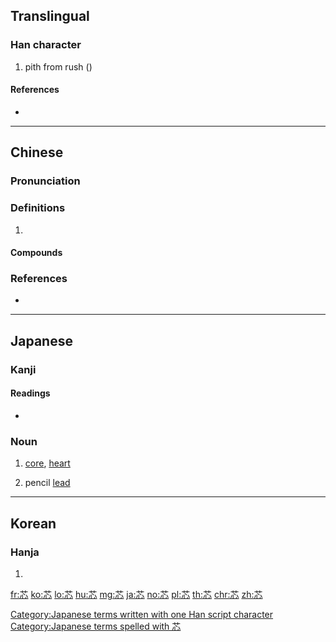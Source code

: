 {{character info/new}}
==Translingual==

===Han character===
{{Han char|rn=140|rad=艸|as=04|sn=10|four=44330|canj=TP}}

# pith from rush ({{taxlink|Juncus effusus|species|noshow=1}})

====References====
* {{Han ref|kx=1020.170|dkj=30732|dj=1478.030|hdz=53185.010|uh=82AF|ud=33455|bh=AAE4|bd=43748}}

----

==Chinese==
{{zh-forms}}

===Pronunciation===
{{zh-pron
|m=xīn
|c=sam1,seon3
|mn=sim
|cat=
}}

===Definitions===
{{zh-hanzi}}

# {{rfdef|zh}}

====Compounds====
{{zh-der|燈芯|芯子|蠟芯兒}}

===References===
* {{R:yue:Hanzi}}

----

==Japanese==

===Kanji===
{{ja-kanji|grade=|rs=艸04}}

====Readings====
* {{ja-readings|on=[[しん]] (shin)|kun=[[ほそい]] (hosoi), [[とうしんぐ]] (toushingu)|nanori=}}

===Noun===
{{ja-noun|しん}}

# [[core]], [[heart]]
#: {{ja-usex|トイレットペーパーの'''芯'''|トイレット ペーパー の '''しん'''|'''inner cardboard tube''' of a roll of toilet paper}}
# pencil [[lead]]

[[Category:Japanese terms written with one Han script character]]
[[Category:Japanese terms spelled with 芯]]

----

==Korean==

===Hanja===
{{ko-hanja|hangeul=심|eumhun=|rv=sim|mr=sim|y=sim}}

# {{defn|lang=ko|sort=艸04}}

[[fr:芯]]
[[ko:芯]]
[[lo:芯]]
[[hu:芯]]
[[mg:芯]]
[[ja:芯]]
[[no:芯]]
[[pl:芯]]
[[th:芯]]
[[chr:芯]]
[[zh:芯]]